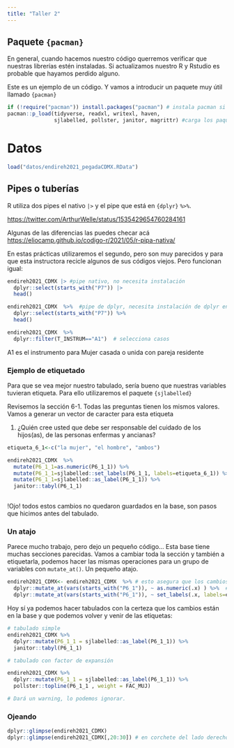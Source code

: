 ```yaml
---
title: "Taller 2"
---
```


## Paquete `{pacman}`

En general, cuando hacemos nuestro código querremos verificar que nuestras librerías estén instaladas. Si actualizamos nuestro R y Rstudio es probable que hayamos perdido alguno.

Este es un ejemplo de un código. Y vamos a introducir un paquete muy útil llamado `{pacman}`

```r
if (!require("pacman")) install.packages("pacman") # instala pacman si se requiere
pacman::p_load(tidyverse, readxl, writexl, haven,
               sjlabelled, pollster, janitor, magrittr) #carga los paquetes listados

```

# Datos

```r
load("datos/endireh2021_pegadaCDMX.RData")
```

## Pipes o tuberías

R utiliza dos pipes el nativo `|>` y el pipe que está en `{dplyr}` `%>%`.

<https://twitter.com/ArthurWelle/status/1535429654760284161>

Algunas de las diferencias las puedes checar acá <https://eliocamp.github.io/codigo-r/2021/05/r-pipa-nativa/>

En estas prácticas utilizaremos el segundo, pero son muy parecidos y para que esta instructora recicle algunos de sus códigos viejos. Pero funcionan igual:

```r
endireh2021_CDMX |> #pipe nativo, no necesita instalación
  dplyr::select(starts_with("P7")) |>
  head()
```

```r
endireh2021_CDMX  %>%  #pipe de dplyr, necesita instalación de dplyr en tidyverse
  dplyr::select(starts_with("P7")) %>% 
  head()
```

```r
endireh2021_CDMX  %>% 
  dplyr::filter(T_INSTRUM=="A1")  # selecciona casos 

```

A1 es el instrumento para Mujer casada o unida con pareja residente

### Ejemplo de etiquetado

Para que se vea mejor nuestro tabulado, sería bueno que nuestras variables tuvieran etiqueta. Para ello utilizaremos el paquete `{sjlabelled}`

Revisemos la sección 6-1. Todas las preguntas tienen los mismos valores. Vamos a generar un vector de caracter para esta etiqueta

1.  ¿Quién cree usted que debe ser responsable del cuidado de los hijos(as), de las personas enfermas y ancianas?

```r
etiqueta_6_1<-c("la mujer", "el hombre", "ambos")
```

```r

endireh2021_CDMX  %>%
  mutate(P6_1_1=as.numeric(P6_1_1)) %>% 
  mutate(P6_1_1=sjlabelled::set_labels(P6_1_1, labels=etiqueta_6_1)) %>% 
  mutate(P6_1_1=sjlabelled::as_label(P6_1_1)) %>% 
  janitor::tabyl(P6_1_1)
         

```

!Ojo! todos estos cambios no quedaron guardados en la base, son pasos que hicimos antes del tabulado.

### Un atajo

Parece mucho trabajo, pero dejo un pequeño código... Esta base tiene muchas secciones parecidas. Vamos a cambiar toda la sección y también a etiquetarla, podemos hacer las mismas operaciones para un grupo de variables con `mutate_at()`. Un pequeño atajo.

```r
endireh2021_CDMX<- endireh2021_CDMX  %>% # esto asegura que los cambios queden en el objeto
  dplyr::mutate_at(vars(starts_with("P6_1")), ~ as.numeric(.x) ) %>%  # Vuelve numérico todas las variables .x
  dplyr::mutate_at(vars(starts_with("P6_1")), ~ set_labels(.x, labels=etiqueta_6_1)) # las etiqueta .x

```

Hoy sí ya podemos hacer tabulados con la certeza que los cambios están en la base y que podemos volver y venir de las etiquetas:

```r

# tabulado simple
endireh2021_CDMX %>% 
  dplyr::mutate(P6_1_1 = sjlabelled::as_label(P6_1_1)) %>% 
  janitor::tabyl(P6_1_1)

# tabulado con factor de expansión

endireh2021_CDMX %>% 
  dplyr::mutate(P6_1_1 = sjlabelled::as_label(P6_1_1)) %>% 
  pollster::topline(P6_1_1 , weight = FAC_MUJ)

# Dará un warning, lo podemos ignorar.
```

### Ojeando

```r
dplyr::glimpse(endireh2021_CDMX)
dplyr::glimpse(endireh2021_CDMX[,20:30]) # en corchete del lado derecho podemos ojear columnas 

```

